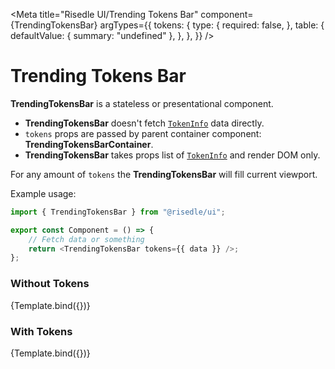 
<Meta
    title="Risedle UI/Trending Tokens Bar"
    component={TrendingTokensBar}
    argTypes={{
        tokens: {
            type: {
                required: false,
            },
            table: {
                defaultValue: { summary: "undefined" },
            },
        },
    }}
/>


# Trending Tokens Bar

**TrendingTokensBar** is a stateless or presentational component.

-   **TrendingTokensBar** doesn't fetch [`TokenInfo`][tokeninfo] data directly.
-   `tokens` props are passed by parent container component:
    **TrendingTokensBarContainer**.
-   **TrendingTokensBar** takes props list of [`TokenInfo`][tokeninfo] and
    render DOM only.

For any amount of `tokens` the **TrendingTokensBar** will fill current
viewport.

Example usage:

```typescript
import { TrendingTokensBar } from "@risedle/ui";

export const Component = () => {
    // Fetch data or something
    return <TrendingTokensBar tokens={{ data }} />;
};
```

<ArgsTable story="Without Tokens" />

### Without Tokens

<Canvas withSource="open">
    <Story
        name="Without Tokens"
        args={{
            tokens: undefined,
        }}
    >
        {Template.bind({})}
    </Story>
</Canvas>

### With Tokens

<Canvas withSource="open">
    <Story
        name="With Tokens"
        args={{
            tokens: undefined,
        }}
    >
        {Template.bind({})}
    </Story>
</Canvas>

[tokeninfo]:
    https://github.com/risedle/monorepo/blob/main/packages/types/src/token.ts#L27

